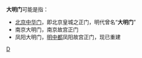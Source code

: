 '''大明门'''可能是指：
* [[中华门_(北京)|北京中华门]]，即北京皇城之正门，明代曾名“'''大明门'''”
* 南京大明门，南京故宫正门
* 凤阳大明门，[[明中都遗址|明中都]]凤阳故宫正门，现已重建

{{disambig|Cat=三字消歧义}}
[[Category:中國城門|D]]